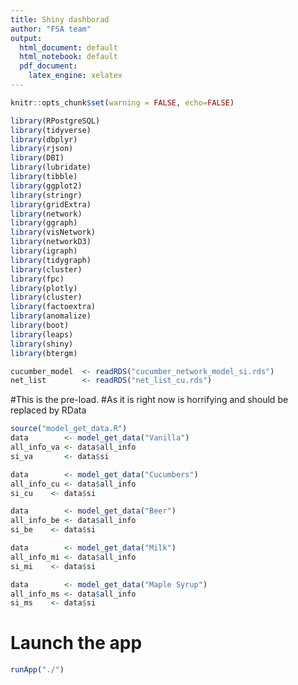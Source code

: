 ```yaml
---
title: Shiny dashborad
author: "FSA team"
output:
  html_document: default
  html_notebook: default
  pdf_document:
    latex_engine: xelatex
---
```


```r
knitr::opts_chunk$set(warning = FALSE, echo=FALSE)
```
```r
library(RPostgreSQL)
library(tidyverse)
library(dbplyr)
library(rjson)
library(DBI)
library(lubridate)
library(tibble)
library(ggplot2)
library(stringr)
library(gridExtra)
library(network)
library(ggraph)
library(visNetwork)
library(networkD3)
library(igraph)
library(tidygraph)
library(cluster) 
library(fpc)
library(plotly)
library(cluster)
library(factoextra)
library(anomalize)
library(boot)
library(leaps)
library(shiny)
library(btergm)
```

```r
cucumber_model  <- readRDS("cucumber_network_model_si.rds")
net_list        <- readRDS("net_list_cu.rds")
```

#This is the pre-load.
#As it is right now is horrifying and should be replaced by RData
```r
source("model_get_data.R")
data        <- model_get_data("Vanilla")
all_info_va <- data$all_info
si_va       <- data$si

data        <- model_get_data("Cucumbers")
all_info_cu <- data$all_info
si_cu    <- data$si

data        <- model_get_data("Beer")
all_info_be <- data$all_info
si_be    <- data$si

data        <- model_get_data("Milk")
all_info_mi <- data$all_info
si_mi    <- data$si

data        <- model_get_data("Maple Syrup")
all_info_ms <- data$all_info
si_ms    <- data$si
```

# Launch the app
```r
runApp("./")
```

